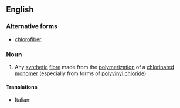 ==English==

===Alternative forms===
* [[chlorofiber]] {{qualifier|US}}

===Noun===
{{en-noun}}

# Any [[synthetic]] [[fibre]] made from the [[polymerization]] of a [[chlorinated]] [[monomer]] (especially from forms of [[polyvinyl chloride]])

====Translations====
{{trans-top|synthetic fibre}}
* Italian: {{t-|it|clorofibra|f}}
{{trans-mid}}
{{trans-bottom}}